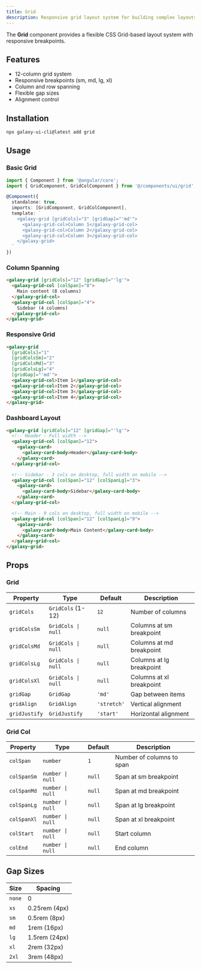 ```yaml
---
title: Grid
description: Responsive grid layout system for building complex layouts
---
```


The **Grid** component provides a flexible CSS Grid-based layout system with responsive breakpoints.

## Features

- 12-column grid system
- Responsive breakpoints (sm, md, lg, xl)
- Column and row spanning
- Flexible gap sizes
- Alignment control

## Installation

```bash
npx galaxy-ui-cli@latest add grid
```

## Usage

### Basic Grid

```typescript
import { Component } from '@angular/core';
import { GridComponent, GridColComponent } from '@/components/ui/grid';

@Component({
  standalone: true,
  imports: [GridComponent, GridColComponent],
  template: `
    <galaxy-grid [gridCols]="3" [gridGap]="'md'">
      <galaxy-grid-col>Column 1</galaxy-grid-col>
      <galaxy-grid-col>Column 2</galaxy-grid-col>
      <galaxy-grid-col>Column 3</galaxy-grid-col>
    </galaxy-grid>
  `
})
```

### Column Spanning

```html
<galaxy-grid [gridCols]="12" [gridGap]="'lg'">
  <galaxy-grid-col [colSpan]="8">
    Main content (8 columns)
  </galaxy-grid-col>
  <galaxy-grid-col [colSpan]="4">
    Sidebar (4 columns)
  </galaxy-grid-col>
</galaxy-grid>
```

### Responsive Grid

```html
<galaxy-grid
  [gridCols]="1"
  [gridColsSm]="2"
  [gridColsMd]="3"
  [gridColsLg]="4"
  [gridGap]="'md'">
  <galaxy-grid-col>Item 1</galaxy-grid-col>
  <galaxy-grid-col>Item 2</galaxy-grid-col>
  <galaxy-grid-col>Item 3</galaxy-grid-col>
  <galaxy-grid-col>Item 4</galaxy-grid-col>
</galaxy-grid>
```

### Dashboard Layout

```html
<galaxy-grid [gridCols]="12" [gridGap]="'lg'">
  <!-- Header - Full width -->
  <galaxy-grid-col [colSpan]="12">
    <galaxy-card>
      <galaxy-card-body>Header</galaxy-card-body>
    </galaxy-card>
  </galaxy-grid-col>

  <!-- Sidebar - 3 cols on desktop, full width on mobile -->
  <galaxy-grid-col [colSpan]="12" [colSpanLg]="3">
    <galaxy-card>
      <galaxy-card-body>Sidebar</galaxy-card-body>
    </galaxy-card>
  </galaxy-grid-col>

  <!-- Main - 9 cols on desktop, full width on mobile -->
  <galaxy-grid-col [colSpan]="12" [colSpanLg]="9">
    <galaxy-card>
      <galaxy-card-body>Main Content</galaxy-card-body>
    </galaxy-card>
  </galaxy-grid-col>
</galaxy-grid>
```

## Props

### Grid

| Property | Type | Default | Description |
|----------|------|---------|-------------|
| `gridCols` | `GridCols` (1-12) | `12` | Number of columns |
| `gridColsSm` | `GridCols \| null` | `null` | Columns at sm breakpoint |
| `gridColsMd` | `GridCols \| null` | `null` | Columns at md breakpoint |
| `gridColsLg` | `GridCols \| null` | `null` | Columns at lg breakpoint |
| `gridColsXl` | `GridCols \| null` | `null` | Columns at xl breakpoint |
| `gridGap` | `GridGap` | `'md'` | Gap between items |
| `gridAlign` | `GridAlign` | `'stretch'` | Vertical alignment |
| `gridJustify` | `GridJustify` | `'start'` | Horizontal alignment |

### Grid Col

| Property | Type | Default | Description |
|----------|------|---------|-------------|
| `colSpan` | `number` | `1` | Number of columns to span |
| `colSpanSm` | `number \| null` | `null` | Span at sm breakpoint |
| `colSpanMd` | `number \| null` | `null` | Span at md breakpoint |
| `colSpanLg` | `number \| null` | `null` | Span at lg breakpoint |
| `colSpanXl` | `number \| null` | `null` | Span at xl breakpoint |
| `colStart` | `number \| null` | `null` | Start column |
| `colEnd` | `number \| null` | `null` | End column |

## Gap Sizes

| Size | Spacing |
|------|---------|
| `none` | 0 |
| `xs` | 0.25rem (4px) |
| `sm` | 0.5rem (8px) |
| `md` | 1rem (16px) |
| `lg` | 1.5rem (24px) |
| `xl` | 2rem (32px) |
| `2xl` | 3rem (48px) |
